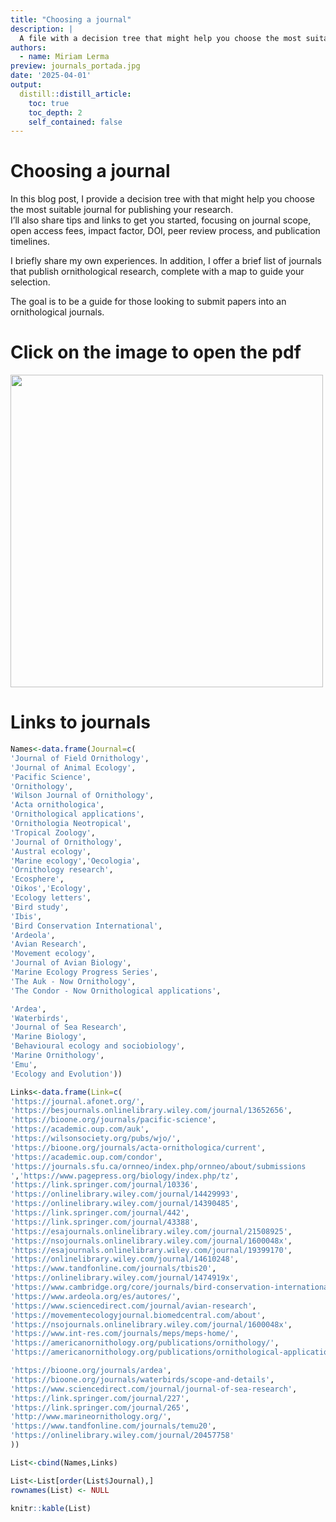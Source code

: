 ```yaml
---
title: "Choosing a journal"
description: |
  A file with a decision tree that might help you choose the most suitable journal for publishing your research. Links to journals are included. 
authors:
  - name: Miriam Lerma
preview: journals_portada.jpg
date: '2025-04-01'
output:
  distill::distill_article:
    toc: true
    toc_depth: 2
    self_contained: false
---
```


# Choosing a journal

In this blog post, I provide a decision tree with that might help you choose the most suitable journal for publishing your research.  
I’ll also share tips and links to get you started, focusing on journal scope, open access fees, impact factor, DOI, peer review process, and publication timelines.  

I briefly share my own experiences. In addition, I offer a brief list of journals that publish ornithological research, complete with a map to guide your selection.  

The goal is to be a guide for those looking to submit papers into an ornithological journals.   

# Click on the image to open the pdf

<html>
<body>
   <left>
      <a href="https://raw.githubusercontent.com/MiriamLL/miriamlerma_/main/_posts/2025-04-01-journals/journals_0104.pdf"><img src="https://github.com/MiriamLL/miriamlerma_/blob/main/_posts/2025-04-01-journals/journals_portada.jpg?raw=true" style="width:500px"></a>
   </left>
</body>
</html>
  
  
# Links to journals 

```r
Names<-data.frame(Journal=c(
'Journal of Field Ornithology',
'Journal of Animal Ecology',
'Pacific Science',
'Ornithology',
'Wilson Journal of Ornithology',
'Acta ornithologica',
'Ornithological applications',
'Ornithologia Neotropical',
'Tropical Zoology',
'Journal of Ornithology',
'Austral ecology',
'Marine ecology','Oecologia',
'Ornithology research',
'Ecosphere',
'Oikos','Ecology',
'Ecology letters',
'Bird study',
'Ibis',
'Bird Conservation International',
'Ardeola',
'Avian Research',
'Movement ecology',
'Journal of Avian Biology',
'Marine Ecology Progress Series',
'The Auk - Now Ornithology',
'The Condor - Now Ornithological applications',

'Ardea',
'Waterbirds',
'Journal of Sea Research',
'Marine Biology',
'Behavioural ecology and sociobiology',
'Marine Ornithology',
'Emu',
'Ecology and Evolution'))
```

```r
Links<-data.frame(Link=c(
'https://journal.afonet.org/',
'https://besjournals.onlinelibrary.wiley.com/journal/13652656',
'https://bioone.org/journals/pacific-science',
'https://academic.oup.com/auk',
'https://wilsonsociety.org/pubs/wjo/',
'https://bioone.org/journals/acta-ornithologica/current',
'https://academic.oup.com/condor',
'https://journals.sfu.ca/ornneo/index.php/ornneo/about/submissions
','https://www.pagepress.org/biology/index.php/tz',
'https://link.springer.com/journal/10336',
'https://onlinelibrary.wiley.com/journal/14429993',
'https://onlinelibrary.wiley.com/journal/14390485',
'https://link.springer.com/journal/442',
'https://link.springer.com/journal/43388',
'https://esajournals.onlinelibrary.wiley.com/journal/21508925',
'https://nsojournals.onlinelibrary.wiley.com/journal/1600048x',
'https://esajournals.onlinelibrary.wiley.com/journal/19399170',
'https://onlinelibrary.wiley.com/journal/14610248',
'https://www.tandfonline.com/journals/tbis20',
'https://onlinelibrary.wiley.com/journal/1474919x',
'https://www.cambridge.org/core/journals/bird-conservation-international',
'https://www.ardeola.org/es/autores/',
'https://www.sciencedirect.com/journal/avian-research',
'https://movementecologyjournal.biomedcentral.com/about',
'https://nsojournals.onlinelibrary.wiley.com/journal/1600048x',
'https://www.int-res.com/journals/meps/meps-home/',
'https://americanornithology.org/publications/ornithology/',
'https://americanornithology.org/publications/ornithological-applications/',

'https://bioone.org/journals/ardea',
'https://bioone.org/journals/waterbirds/scope-and-details',
'https://www.sciencedirect.com/journal/journal-of-sea-research',
'https://link.springer.com/journal/227',
'https://link.springer.com/journal/265',
'http://www.marineornithology.org/',
'https://www.tandfonline.com/journals/temu20',
'https://onlinelibrary.wiley.com/journal/20457758'
))
```

```r
List<-cbind(Names,Links)
```

```r
List<-List[order(List$Journal),]
rownames(List) <- NULL
```

```r
knitr::kable(List)
```